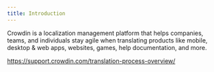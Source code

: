 ```yaml
---
title: Introduction
---
```


Crowdin is a localization management platform that helps companies, teams, and individuals stay agile when translating products like mobile, desktop & web apps, websites, games, help documentation, and more.

https://support.crowdin.com/translation-process-overview/
